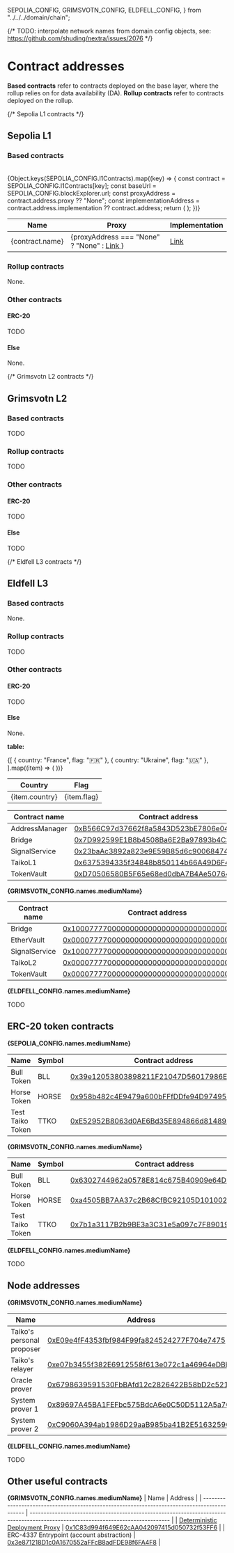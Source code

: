   SEPOLIA_CONFIG,
  GRIMSVOTN_CONFIG,
  ELDFELL_CONFIG,
} from "../../../domain/chain";

{/* TODO: interpolate network names from domain config objects, see: https://github.com/shuding/nextra/issues/2076 */}

# Contract addresses

**Based contracts** refer to contracts deployed on the base layer, where the rollup relies on for data availability (DA). **Rollup contracts** refer to contracts deployed on the rollup.

{/* Sepolia L1 contracts */}

## Sepolia L1

### Based contracts

<br />
<table>
  <thead>
    <tr>
      <th style={{ textAlign: "left" }}>Name</th>
      <th style={{ textAlign: "left" }}>Proxy</th>
      <th style={{ textAlign: "left" }}>Implementation</th>
    </tr>
  </thead>
  <tbody>
    {Object.keys(SEPOLIA_CONFIG.l1Contracts).map((key) => {
      const contract = SEPOLIA_CONFIG.l1Contracts[key];
      const baseUrl = SEPOLIA_CONFIG.blockExplorer.url;
      const proxyAddress = contract.address.proxy ?? "None";
      const implementationAddress = contract.address.implementation ?? contract.address;
      return (
        <tr key={contract.name}>
          <td>{contract.name}</td>
          <td>
            {proxyAddress === "None"
              ? "None"
              : <a href={contractAddressToLink(baseUrl, proxyAddress)}>
                  Link
                </a>
            }
          </td>
          <td>
            <a href={contractAddressToLink(baseUrl, implementationAddress)}>
              Link
            </a>
          </td>
        </tr>
      );
    })}
  </tbody>
</table>

### Rollup contracts

None.

### Other contracts

#### ERC-20

TODO

#### Else

None.

{/* Grimsvotn L2 contracts */}

## Grimsvotn L2

### Based contracts

TODO

### Rollup contracts

TODO

### Other contracts

#### ERC-20

TODO

#### Else

TODO

{/* Eldfell L3 contracts */}

## Eldfell L3

### Based contracts

None.

### Rollup contracts

TODO

### Other contracts

#### ERC-20

TODO

#### Else

None.

**table:**

<table>
  <thead>
    <tr>
      <th>Country</th>
      <th>Flag</th>
    </tr>
  </thead>
  <tbody>
    {[
      { country: "France", flag: "🇫🇷" },
      { country: "Ukraine", flag: "🇺🇦" },
    ].map((item) => (
      <tr key={item.country}>
        <td>{item.country}</td>
        <td>{item.flag}</td>
      </tr>
    ))}
  </tbody>
</table>

| Contract name  | Contract address                                                                                                              |
| -------------- | ----------------------------------------------------------------------------------------------------------------------------- |
| AddressManager | [0xB566C97d37662f8a5843D523bE7806e04b02D99d](https://sepolia.etherscan.io/address/0xB566C97d37662f8a5843D523bE7806e04b02D99d) |
| Bridge         | [0x7D992599E1B8b4508Ba6E2Ba97893b4C36C23A28](https://sepolia.etherscan.io/address/0x7D992599E1B8b4508Ba6E2Ba97893b4C36C23A28) |
| SignalService  | [0x23baAc3892a823e9E59B85d6c90068474fe60086](https://sepolia.etherscan.io/address/0x23baAc3892a823e9E59B85d6c90068474fe60086) |
| TaikoL1        | [0x6375394335f34848b850114b66A49D6F47f2cdA8](https://sepolia.etherscan.io/address/0x6375394335f34848b850114b66A49D6F47f2cdA8) |
| TokenVault     | [0xD70506580B5F65e68ed0dbA7B4Ae507641C48197](https://sepolia.etherscan.io/address/0xD70506580B5F65e68ed0dbA7B4Ae507641C48197) |

**{GRIMSVOTN_CONFIG.names.mediumName}**

| Contract name | Contract address                                                                                                                 |
| ------------- | -------------------------------------------------------------------------------------------------------------------------------- |
| Bridge        | [0x1000777700000000000000000000000000000004](https://explorer.test.taiko.xyz/address/0x1000777700000000000000000000000000000004) |
| EtherVault    | [0x0000777700000000000000000000000000000003](https://explorer.test.taiko.xyz/address/0x0000777700000000000000000000000000000003) |
| SignalService | [0x1000777700000000000000000000000000000007](https://explorer.test.taiko.xyz/address/0x1000777700000000000000000000000000000007) |
| TaikoL2       | [0x0000777700000000000000000000000000000001](https://explorer.test.taiko.xyz/address/0x0000777700000000000000000000000000000001) |
| TokenVault    | [0x0000777700000000000000000000000000000002](https://explorer.test.taiko.xyz/address/0x0000777700000000000000000000000000000002) |

**{ELDFELL_CONFIG.names.mediumName}**

TODO

## ERC-20 token contracts

**{SEPOLIA_CONFIG.names.mediumName}**

| Name             | Symbol | Contract address                                                                                                              |
| ---------------- | ------ | ----------------------------------------------------------------------------------------------------------------------------- |
| Bull Token       | BLL    | [0x39e12053803898211F21047D56017986E0f070c1](https://sepolia.etherscan.io/address/0x39e12053803898211F21047D56017986E0f070c1) |
| Horse Token      | HORSE  | [0x958b482c4E9479a600bFFfDDfe94D974951Ca3c7](https://sepolia.etherscan.io/address/0x958b482c4E9479a600bFFfDDfe94D974951Ca3c7) |
| Test Taiko Token | TTKO   | [0xE52952B8063d0AE6Bd35E894866d8148976ce645](https://sepolia.etherscan.io/address/0xE52952B8063d0AE6Bd35E894866d8148976ce645) |

**{GRIMSVOTN_CONFIG.names.mediumName}**

| Name             | Symbol | Contract address                                                                                                                 |
| ---------------- | ------ | -------------------------------------------------------------------------------------------------------------------------------- |
| Bull Token       | BLL    | [0x6302744962a0578E814c675B40909e64D9966B0d](https://explorer.test.taiko.xyz/address/0x6302744962a0578E814c675B40909e64D9966B0d) |
| Horse Token      | HORSE  | [0xa4505BB7AA37c2B68CfBC92105D10100220748EB](https://explorer.test.taiko.xyz/address/0xa4505BB7AA37c2B68CfBC92105D10100220748EB) |
| Test Taiko Token | TTKO   | [0x7b1a3117B2b9BE3a3C31e5a097c7F890199666aC](https://explorer.test.taiko.xyz/address/0x7b1a3117B2b9BE3a3C31e5a097c7F890199666aC) |

**{ELDFELL_CONFIG.names.mediumName}**

TODO

## Node addresses

**{GRIMSVOTN_CONFIG.names.mediumName}**

| Name                      | Address                                                                                                                       |
| ------------------------- | ----------------------------------------------------------------------------------------------------------------------------- |
| Taiko's personal proposer | [0xE09e4fF4353fbf984F99fa824524277F704e7475](https://sepolia.etherscan.io/address/0xE09e4fF4353fbf984F99fa824524277F704e7475) |
| Taiko's relayer           | [0xe07b3455f382E6912558f613e072c1a46964eDBb](https://sepolia.etherscan.io/address/0xe07b3455f382E6912558f613e072c1a46964eDBb) |
| Oracle prover             | [0x6798639591530FbBAfd12c2826422B58bD2c5219](https://sepolia.etherscan.io/address/0x6798639591530FbBAfd12c2826422B58bD2c5219) |
| System prover 1           | [0x89697A45BA1FEFbc575BdcA6e0C50D5112A5a766](https://sepolia.etherscan.io/address/0x89697A45BA1FEFbc575BdcA6e0C50D5112A5a766) |
| System prover 2           | [0xC9060A394ab1986D29aaB985ba41B2E516325900](https://sepolia.etherscan.io/address/0xC9060A394ab1986D29aaB985ba41B2E516325900) |

**{ELDFELL_CONFIG.names.mediumName}**

TODO

## Other useful contracts

**{GRIMSVOTN_CONFIG.names.mediumName}**
| Name | Address |
| -------------------------------------------------------------------------------------------- | -------------------------------------------------------------------------------------------------------------------------------- |
| [Deterministic Deployment Proxy](https://github.com/Arachnid/deterministic-deployment-proxy) | [0x1C83d994f649E62cAA042097415d050732f53FF6](https://explorer.test.taiko.xyz/address/0x1C83d994f649E62cAA042097415d050732f53FF6) |
| ERC-4337 Entrypoint (account abstraction) | [0x3e871218D1c0A1670552aFFcB8adFDE98f6FA4F8](https://explorer.test.taiko.xyz/address/0x3e871218D1c0A1670552aFFcB8adFDE98f6FA4F8) |
